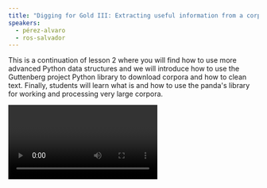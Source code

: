 ```yaml
---
title: "Digging for Gold III: Extracting useful information from a corpus pt2"
speakers:
  - pérez-alvaro
  - ros-salvador
---
```

This is a continuation of lesson 2 where you will find how to use more advanced Python data structures and we will introduce how to use the Guttenberg project Python library to download corpora and how to clean text. Finally, students will learn what is and how to use the panda's library for working and processing very large corpora.

<Video provider="youtube" id="MPQIXjtZPoE">
  Digging for Gold III: Extracting useful information from a corpus pt2
</Video>
